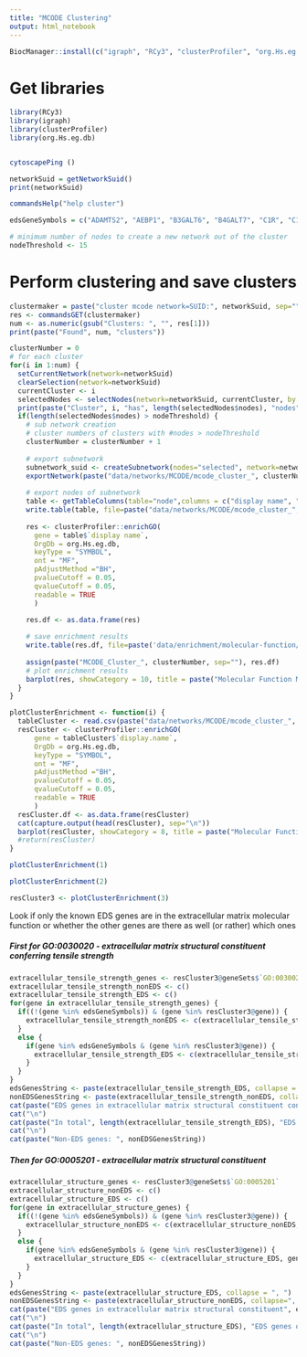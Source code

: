 ```yaml
---
title: "MCODE Clustering"
output: html_notebook
---
```


```r
BiocManager::install(c("igraph", "RCy3", "clusterProfiler", "org.Hs.eg.db"))
```
# Get libraries
```r
library(RCy3)
library(igraph)
library(clusterProfiler)
library(org.Hs.eg.db)


cytoscapePing ()
```

```r
networkSuid = getNetworkSuid()
print(networkSuid)
```

```r
commandsHelp("help cluster")
```
```r
edsGeneSymbols = c("ADAMTS2", "AEBP1", "B3GALT6", "B4GALT7", "C1R", "C1S", "CCBE1", "CHST14", "COL12A1", "COL1A1", "COL1A2", "COL3A1","COL5A1", "COL5A2", "DSE", "FKBP14", "PLOD1", "PRDM5", "SLC39A13", "SLC6A5", "TNXB", "ZNF469")
```


```r
# minimum number of nodes to create a new network out of the cluster
nodeThreshold <- 15
```
# Perform clustering and save clusters
```r
clustermaker = paste("cluster mcode network=SUID:", networkSuid, sep="")
res <- commandsGET(clustermaker)
num <- as.numeric(gsub("Clusters: ", "", res[1]))
print(paste("Found", num, "clusters"))

clusterNumber = 0
# for each cluster
for(i in 1:num) {
  setCurrentNetwork(network=networkSuid)
  clearSelection(network=networkSuid)
  currentCluster <- i
  selectedNodes <- selectNodes(network=networkSuid, currentCluster, by.col="__mcodeCluster") 
  print(paste("Cluster", i, "has", length(selectedNodes$nodes), "nodes"))
  if(length(selectedNodes$nodes) > nodeThreshold) {
    # sub network creation
    # cluster numbers of clusters with #nodes > nodeThreshold
    clusterNumber = clusterNumber + 1
    
    # export subnetwork
    subnetwork_suid <- createSubnetwork(nodes="selected", network=networkSuid)
    exportNetwork(paste("data/networks/MCODE/mcode_cluster_", clusterNumber, ".sif", sep=""), network=subnetwork_suid)
    
    # export nodes of subnetwork
    table <- getTableColumns(table="node",columns = c("display name", "Ensembl", "Entrez Gene"), network = as.numeric(subnetwork_suid))
    write.table(table, file=paste("data/networks/MCODE/mcode_cluster_", clusterNumber,"_nodes.txt", sep=""), row.names=F, sep=",")
    
    res <- clusterProfiler::enrichGO(
      gene = table$`display name`,
      OrgDb = org.Hs.eg.db,
      keyType = "SYMBOL",
      ont = "MF",
      pAdjustMethod ="BH",
      pvalueCutoff = 0.05,
      qvalueCutoff = 0.05,
      readable = TRUE
      )

    res.df <- as.data.frame(res)
    
    # save enrichment results
    write.table(res.df, file=paste('data/enrichment/molecular-function/mcode_cluster', clusterNumber, '_go.txt', sep=""), row.names=F, sep=",")
    
    assign(paste("MCODE_Cluster_", clusterNumber, sep=""), res.df)
    # plot enrichment results
    barplot(res, showCategory = 10, title = paste("Molecular Function MCODE cluster", clusterNumber))
  }
}
```

```r
plotClusterEnrichment <- function(i) {
  tableCluster <- read.csv(paste("data/networks/MCODE/mcode_cluster_", i,"_nodes.txt", sep=""), header=TRUE)
  resCluster <- clusterProfiler::enrichGO(
      gene = tableCluster$`display.name`,
      OrgDb = org.Hs.eg.db,
      keyType = "SYMBOL",
      ont = "MF",
      pAdjustMethod ="BH",
      pvalueCutoff = 0.05,
      qvalueCutoff = 0.05,
      readable = TRUE
      )
  resCluster.df <- as.data.frame(resCluster)
  cat(capture.output(head(resCluster), sep="\n"))
  barplot(resCluster, showCategory = 8, title = paste("Molecular Function MCODE cluster ",i, sep=""), font.size=10)
  #return(resCluster)
}
```


```r
plotClusterEnrichment(1)
```

```r
plotClusterEnrichment(2)
```

```r
resCluster3 <- plotClusterEnrichment(3)
```
Look if only the known EDS genes are in the extracellular matrix molecular function or whether the other genes are there as well (or rather) which ones

##### First for GO:0030020 - extracellular matrix structural constituent conferring tensile strength
```r
extracellular_tensile_strength_genes <- resCluster3@geneSets$`GO:0030020`
extracellular_tensile_strength_nonEDS <- c()
extracellular_tensile_strength_EDS <- c()
for(gene in extracellular_tensile_strength_genes) {
  if((!(gene %in% edsGeneSymbols)) & (gene %in% resCluster3@gene)) {
    extracellular_tensile_strength_nonEDS <- c(extracellular_tensile_strength_nonEDS, gene)
  }
  else {
    if(gene %in% edsGeneSymbols & (gene %in% resCluster3@gene)) {
      extracellular_tensile_strength_EDS <- c(extracellular_tensile_strength_EDS, gene)
    }
  }
}
edsGenesString <- paste(extracellular_tensile_strength_EDS, collapse = ", ")
nonEDSGenesString <- paste(extracellular_tensile_strength_nonEDS, collapse=", ")
cat(paste("EDS genes in extracellular matrix structural constituent conferring tensile strength", edsGenesString))
cat("\n")
cat(paste("In total", length(extracellular_tensile_strength_EDS), "EDS genes of overall", length(extracellular_tensile_strength_EDS)+length(extracellular_tensile_strength_nonEDS)))
cat("\n")
cat(paste("Non-EDS genes: ", nonEDSGenesString))
```
##### Then for GO:0005201 - extracellular matrix structural constituent
```r
extracellular_structure_genes <- resCluster3@geneSets$`GO:0005201`
extracellular_structure_nonEDS <- c()
extracellular_structure_EDS <- c()
for(gene in extracellular_structure_genes) {
  if((!(gene %in% edsGeneSymbols)) & (gene %in% resCluster3@gene)) {
    extracellular_structure_nonEDS <- c(extracellular_structure_nonEDS, gene)
  }
  else {
    if(gene %in% edsGeneSymbols & (gene %in% resCluster3@gene)) {
      extracellular_structure_EDS <- c(extracellular_structure_EDS, gene)
    }
  }
}
edsGenesString <- paste(extracellular_structure_EDS, collapse = ", ")
nonEDSGenesString <- paste(extracellular_structure_nonEDS, collapse=", ")
cat(paste("EDS genes in extracellular matrix structural constituent", edsGenesString))
cat("\n")
cat(paste("In total", length(extracellular_structure_EDS), "EDS genes of overall", length(extracellular_structure_EDS)+length(extracellular_structure_nonEDS)))
cat("\n")
cat(paste("Non-EDS genes: ", nonEDSGenesString))
```



